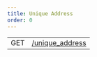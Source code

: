 ```yaml
---
title: Unique Address
order: 0
---
```



<EndpointsTable title="Endpoints">

| | |
| --- | --------------------- |
| GET | [/unique_address](../gen-address.api.mdx) |


</EndpointsTable>

[sep-38]: https://github.com/stellar/stellar-protocol/blob/master/ecosystem/sep-0038.md